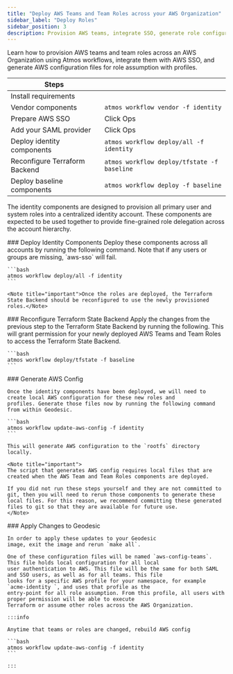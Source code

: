 ```yaml
---
title: "Deploy AWS Teams and Team Roles across your AWS Organization"
sidebar_label: "Deploy Roles"
sidebar_position: 3
description: Provision AWS teams, integrate SSO, generate role configurations.
---
```


<Intro>
  Learn how to provision AWS teams and team roles across an AWS Organization using Atmos workflows, integrate them with AWS SSO, and generate AWS configuration files for role assumption with profiles.
</Intro>

| Steps                         |                                             |
| ----------------------------- | ------------------------------------------- |
| Install requirements          |                                             |
| Vendor components             | `atmos workflow vendor -f identity`         |
| Prepare AWS SSO               | Click Ops                                   |
| Add your SAML provider        | Click Ops                                   |
| Deploy identity components    | `atmos workflow deploy/all -f identity`     |
| Reconfigure Terraform Backend | `atmos workflow deploy/tfstate -f baseline` |
| Deploy baseline components    | `atmos workflow deploy -f baseline`         |

The identity components are designed to provision all primary user and system roles into a centralized identity account.
These components are expected to be used together to provide fine-grained role delegation across the account hierarchy.

<Steps>

  <Step>
    ### <StepNumber/> Deploy Identity Components
    Deploy these components across all accounts by running the following command. Note that if any users or groups are
    missing, `aws-sso` will fail.

    ```bash
    atmos workflow deploy/all -f identity
    ```

    <Note title="important">Once the roles are deployed, the Terraform State Backend should be reconfigured to use the newly provisioned roles.</Note>
  </Step>

  <Step>
    ### <StepNumber/> Reconfigure Terraform State Backend
    Apply the changes from the previous step to the Terraform State Backend by running the following. This will grant permission for your newly deployed AWS Teams and Team Roles to access the Terraform State Backend.

    ```bash
    atmos workflow deploy/tfstate -f baseline
    ```
  </Step>

  <Step>
    ### <StepNumber/>  Generate AWS Config

    Once the identity components have been deployed, we will need to create local AWS configuration for these new roles and
    profiles. Generate those files now by running the following command from within Geodesic.

    ```bash
    atmos workflow update-aws-config -f identity
    ```

    This will generate AWS configuration to the `rootfs` directory locally.

    <Note title="important">
    The script that generates AWS config requires local files that are created when the AWS Team and Team Roles components are deployed.

    If you did not run these steps yourself and they are not committed to git, then you will need to rerun those components to generate these local files. For this reason, we recommend committing these generated files to git so that they are available for future use.
    </Note>
  </Step>

  <Step>
    ### <StepNumber/> Apply Changes to Geodesic

    In order to apply these updates to your Geodesic
    image, exit the image and rerun `make all`.

    One of these configuration files will be named `aws-config-teams`. This file holds local configuration for all local
    user authentication to AWS. This file will be the same for both SAML and SSO users, as well as for all teams. This file
    looks for a specific AWS profile for your namespace, for example `acme-identity `, and uses that profile as the
    entry-point for all role assumption. From this profile, all users with proper permission will be able to execute
    Terraform or assume other roles across the AWS Organization.

    :::info

    Anytime that teams or roles are changed, rebuild AWS config

    ```bash
    atmos workflow update-aws-config -f identity
    ```

    :::

  </Step>
</Steps>

